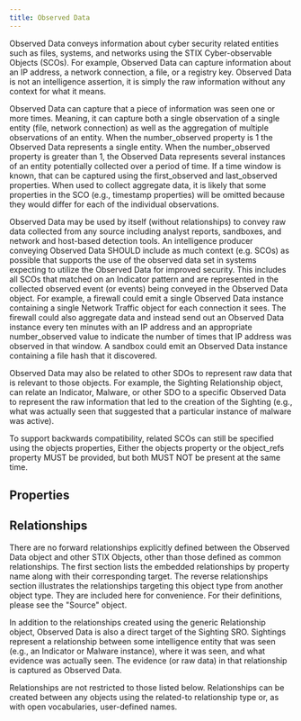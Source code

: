 ```yaml
---
title: Observed Data
---
```


Observed Data conveys information about cyber security related entities such as files, systems, and networks using the STIX Cyber-observable Objects (SCOs). For example, Observed Data can capture information about an IP address, a network connection, a file, or a registry key. Observed Data is not an intelligence assertion, it is simply the raw information without any context for what it means.

Observed Data can capture that a piece of information was seen one or more times. Meaning, it can capture both a single observation of a single entity (file, network connection) as well as the aggregation of multiple observations of an entity. When the number_observed property is 1 the Observed Data represents a single entity. When the number_observed property is greater than 1, the Observed Data represents several instances of an entity potentially collected over a period of time. If a time window is known, that can be captured using the first_observed and last_observed properties. When used to collect aggregate data, it is likely that some properties in the SCO (e.g., timestamp properties) will be omitted because they would differ for each of the individual observations.

Observed Data may be used by itself (without relationships) to convey raw data collected from any source including analyst reports, sandboxes, and network and host-based detection tools. An intelligence producer conveying Observed Data SHOULD include as much context (e.g. SCOs) as possible that supports the use of the observed data set in systems expecting to utilize the Observed Data for improved security. This includes all SCOs that matched on an Indicator pattern and are represented in the collected observed event (or events) being conveyed in the Observed Data object. For example, a firewall could emit a single Observed Data instance containing a single Network Traffic object for each connection it sees. The firewall could also aggregate data and instead send out an Observed Data instance every ten minutes with an IP address and an appropriate number_observed value to indicate the number of times that IP address was observed in that window. A sandbox could emit an Observed Data instance containing a file hash that it discovered.

Observed Data may also be related to other SDOs to represent raw data that is relevant to those objects. For example, the Sighting Relationship object, can relate an Indicator, Malware, or other SDO to a specific Observed Data to represent the raw information that led to the creation of the Sighting (e.g., what was actually seen that suggested that a particular instance of malware was active).

To support backwards compatibility, related SCOs can still be specified using the objects properties, Either the objects property or the object_refs property MUST be provided, but both MUST NOT be present at the same time.

## Properties
<PropertiesOverview type='observed-data' />
<PropertyDefinitions type='observed-data' />

## Relationships
There are no forward relationships explicitly defined between the Observed Data object and other STIX Objects, other than those defined as common relationships. The first section lists the embedded relationships by property name along with their corresponding target. The reverse relationships section illustrates the relationships targeting this object type from another object type. They are included here for convenience. For their definitions, please see the "Source" object.

In addition to the relationships created using the generic Relationship object, Observed Data is also a direct target of the Sighting SRO. Sightings represent a relationship between some intelligence entity that was seen (e.g., an Indicator or Malware instance), where it was seen, and what evidence was actually seen. The evidence (or raw data) in that relationship is captured as Observed Data.

Relationships are not restricted to those listed below. Relationships can be created between any objects using the related-to relationship type or, as with open vocabularies, user-defined names.

<Relationships type='observed-data' />
